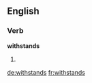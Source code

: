 ==English==

===Verb===
'''withstands'''

# {{third-person singular of|withstand}}

[[de:withstands]]
[[fr:withstands]]